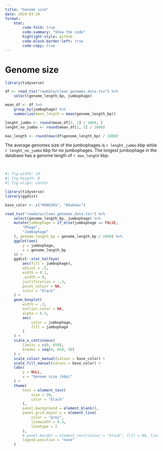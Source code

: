 ```yaml
---
title: "Genome size"
date: 2024-03-29
format:
    html:
        code-fold: true
        code-summary: "Show the code"
        highlight-style: github
        code-block-border-left: true
        code-copy: true
---
```


# Genome size

```r
library(tidyverse)

df <- read_tsv("rawdata/clean_genomes_data.tsv") %>%
    select(genome_length_bp, jumbophage)

mean_df <- df %>%
    group_by(jumbophage) %>%
    summarize(mean_length = mean(genome_length_bp))

lenght_jumbo <- round(mean_df[2, 2] / 1000, )
lenght_no_jumbo <- round(mean_df[1, 2] / 1000)

max_length <- round(max(df$genome_length_bp) / 1000)

```

::: {.justify}
The average genomes size of the jumbophages is `r lenght_jumbo` kbp while `r lenght_no_jumbo` kbp for no jumbophages. The longest jumbophage in the database has a genome length of `r max_length` kbp.
:::

<br>

```r
#| fig-width: 10
#| fig-heigth: 8
#| fig-align: center

library(tidyverse)
library(ggdist)

base_color <- c("#d8b365", "#5ab4ac")

read_tsv("rawdata/clean_genomes_data.tsv") %>%
    select(genome_length_bp, jumbophage) %>%
    mutate(jumbophage = if_else(jumbophage == FALSE,
        "Phage",
        "Jumbophage"
    ), genome_length_bp = genome_length_bp / 1000) %>%
    ggplot(aes(
        y = jumbophage,
        x = genome_length_bp
    )) +
    ggdist::stat_halfeye(
        aes(fill = jumbophage),
        adjust = .5,
        width = 0.1,
        .width = 0,
        justification = -.3,
        point_colour = NA,
        color = "black"
    ) +
    geom_boxplot(
        width = .3,
        outlier.color = NA,
        alpha = 0.3,
        aes(
            color = jumbophage,
            fill = jumbophage
        )
    ) +
    scale_x_continuous(
        limits = c(0, 650),
        breaks = seq(0, 650, 50)
    ) +
    scale_colour_manual(values = base_color) +
    scale_fill_manual(values = base_color) +
    labs(
        y = NULL,
        x = "Genome size (kbp)"
    ) +
    theme(
        text = element_text(
            size = 20,
            color = "black"
        ),
        panel.background = element_blank(),
        panel.grid.major.x = element_line(
            color = "grey",
            linewidth = 0.3,
            linetype = 2
        ),
        # panel.border = element_rect(colour = "black", fill = NA, linewidth = 1),
        legend.position = "none"
    )
```
